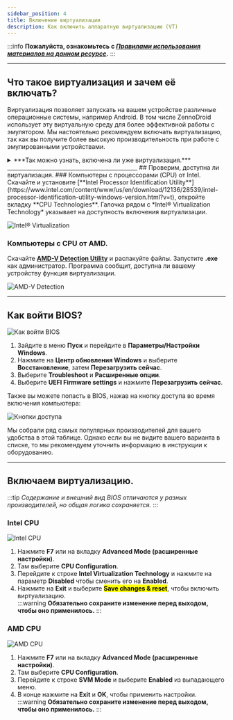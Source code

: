 ```yaml
---
sidebar_position: 4
title: Включение виртуализации
description: Как включить аппаратную виртуализацию (VT)
---
```

:::info **Пожалуйста, ознакомьтесь с [*Правилами использования материалов на данном ресурсе*](../Disclaimer).**
:::
_______________________________________________
## Что такое виртуализация и зачем её включать?  

Виртуализация позволяет запускать на вашем устройстве различные операционные системы, например Android. В том числе ZennoDroid использует эту виртуальную среду для более эффективной работы с эмулятором. Мы настоятельно рекомендуем включать виртуализацию, так как вы получите более высокую производительность при работе с эмулированными устройствами.  
<details>
<summary>***Так можно узнать, включена ли уже виртуализация.***</summary>  

 ![Проверка](./assets/Virtualization/Virtualization_pic3.jpg) 
</details>
 _______________________________________________ 
## Проверим, доступна ли виртуализация.
### Компьютеры с процессорами (CPU) от Intel.  
Скачайте и установите [**Intel Processor Identification Utility**](https://www.intel.com/content/www/us/en/download/12136/28539/intel-processor-identification-utility-windows-version.html?v=t), откройте вкладку **CPU Technologies**. Галочка рядом с  
*Intel® Virtualization Technology* указывает на доступность включения виртуализации.  

![Intel® Virtualization](./assets/Virtualization/Virtualization_pic1.png)
### Компьютеры с CPU от AMD.
Скачайте [**AMD-V Detection Utility**](https://download.amd.com/techdownloads/AMD-VwithRVI_Hyper-V_CompatibilityUtility.zip) и распакуйте файлы. Запустите **.exe** как администратор. Программа сообщит, доступна ли вашему устройству функция виртуализации.  

![AMD-V Detection](./assets/Virtualization/Virtualization_pic2.png)  
_______________________________________________
## Как войти BIOS?
![Как войти BIOS](./assets/Virtualization/Virtualization_pic4.gif) 
1. Зайдите в меню **Пуск** и перейдите в **Параметры/Настройки Windows**.  
2. Нажмите на **Центр обновления Windows** и выберите **Восстановление**, затем **Перезагрузить сейчас**.  
3. Выберите **Troubleshoot** и **Расширенные опции**.  
4. Выберите **UEFI Firmware settings** и нажмите **Перезагрузить сейчас**.  

Также вы можете попасть в BIOS, нажав на кнопку доступа во время включения компьютера:  

![Кнопки доступа](./assets/Virtualization/Virtualization_pic5.png)  

Мы собрали ряд самых популярных производителей для вашего удобства в этой таблице. Однако если вы не видите вашего варианта в списке, то мы рекомендуем уточнить информацию в инструкции к оборудованию.  
_________________
## Включаем виртуализацию.  
:::tip *Содержание и внешний вид BIOS отличаются у разных производителей, но общая логика сохраняется.*
:::  
>   
### Intel CPU   
![Intel CPU](./assets/Virtualization/Virtualization_pic6.gif)   
1. Нажмите **F7** или на вкладку **Advanced Mode (расширенные настройки)**.  
2. Там выберите **CPU Configuration**.  
3. Перейдите к строке **Intel Virtualization Technology** и нажмите на параметр **Disabled** чтобы сменить его на **Enabled**.  
4. Нажмите на **Exit** и выберите <mark>**Save changes & reset**</mark>, чтобы включить виртуализацию.  
:::warning **Обязательно сохраните изменение перед выходом, чтобы оно применилось.**
::: 
### AMD CPU  
![AMD CPU](./assets/Virtualization/Virtualization_pic7.gif)
1. Нажмите **F7** или на вкладку **Advanced Mode (расширенные настройки)**. 
2. Там выберите **CPU Configuration**.  
3. Перейдите к строке **SVM Mode** и выберите **Enabled** из выпадающего меню.  
4. В конце нажмите на **Exit** и **OK**, чтобы применить настройки.  
:::warning **Обязательно сохраните изменение перед выходом, чтобы оно применилось.**
:::